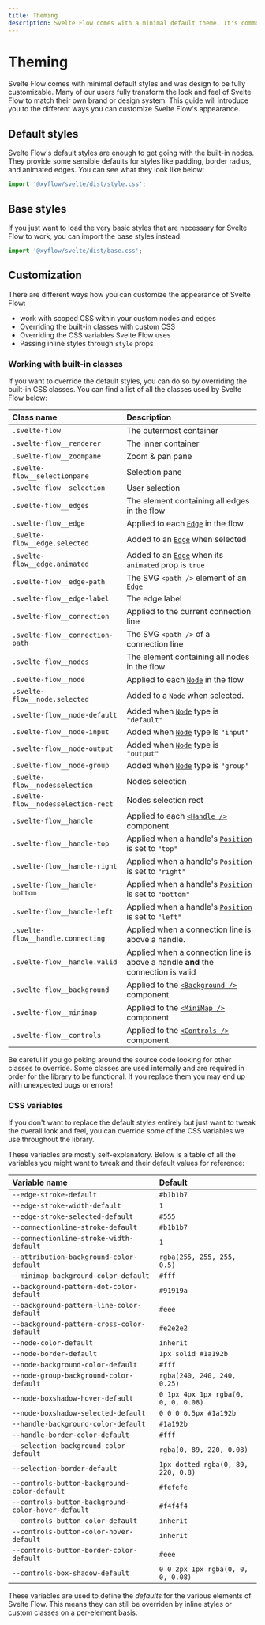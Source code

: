 ```yaml
---
title: Theming
description: Svelte Flow comes with a minimal default theme. It's common to overwrite the default styles with your own CSS or use third-party libraries like Tailwind.
---
```



# Theming

Svelte Flow comes with minimal default styles and was design to be fully customizable. Many of our users fully transform the look and feel of Svelte Flow to match their own brand or design system. This guide will introduce you to the different ways you can customize Svelte Flow's appearance.

## Default styles

Svelte Flow's default styles are enough to get going with the built-in nodes. They provide some sensible defaults for styles like padding, border radius, and animated edges. You can see what they look like below:

```js
import '@xyflow/svelte/dist/style.css';
```

<ExampleViewer codePath="guides/theming/a" editorHeight={400} />

## Base styles

If you just want to load the very basic styles that are necessary for Svelte Flow to work, you can import the base styles instead:

```js
import '@xyflow/svelte/dist/base.css';
```

<ExampleViewer codePath="guides/theming/b" editorHeight={400} />

## Customization

There are different ways how you can customize the appearance of Svelte Flow:

- work with scoped CSS within your custom nodes and edges
- Overriding the built-in classes with custom CSS
- Overriding the CSS variables Svelte Flow uses
- Passing inline styles through `style` props

### Working with built-in classes

If you want to override the default styles, you can do so by overriding the built-in CSS classes. You can find a list of all the classes used by Svelte Flow below:

| Class name                          | Description                                                                                   |
| :---------------------------------- | :-------------------------------------------------------------------------------------------- |
| `.svelte-flow`                      | The outermost container                                                                       |
| `.svelte-flow__renderer`            | The inner container                                                                           |
| `.svelte-flow__zoompane`            | Zoom & pan pane                                                                               |
| `.svelte-flow__selectionpane`       | Selection pane                                                                                |
| `.svelte-flow__selection`           | User selection                                                                                |
| `.svelte-flow__edges`               | The element containing all edges in the flow                                                  |
| `.svelte-flow__edge`                | Applied to each [`Edge`](../../api-reference/types/Edge) in the flow                          |
| `.svelte-flow__edge.selected`       | Added to an [`Edge`](../../api-reference/types/Edge) when selected                            |
| `.svelte-flow__edge.animated`       | Added to an [`Edge`](../../api-reference/types/Edge) when its `animated` prop is `true`       |
| `.svelte-flow__edge-path`           | The SVG `<path />` element of an [`Edge`](../../api-reference/types/Edge)                     |
| `.svelte-flow__edge-label`          | The edge label                                                                                |
| `.svelte-flow__connection`          | Applied to the current connection line                                                        |
| `.svelte-flow__connection-path`     | The SVG `<path />` of a connection line                                                       |
| `.svelte-flow__nodes`               | The element containing all nodes in the flow                                                  |
| `.svelte-flow__node`                | Applied to each [`Node`](../../api-reference/types/Node) in the flow                          |
| `.svelte-flow__node.selected`       | Added to a [`Node`](../../api-reference/types/Node) when selected.                            |
| `.svelte-flow__node-default`        | Added when [`Node`](../../api-reference/types/Node) type is `"default"`                       |
| `.svelte-flow__node-input`          | Added when [`Node`](../../api-reference/types/Node) type is `"input"`                         |
| `.svelte-flow__node-output`         | Added when [`Node`](../../api-reference/types/Node) type is `"output"`                        |
| `.svelte-flow__node-group`          | Added when [`Node`](../../api-reference/types/Node) type is `"group"`                         |
| `.svelte-flow__nodesselection`      | Nodes selection                                                                               |
| `.svelte-flow__nodesselection-rect` | Nodes selection rect                                                                          |
| `.svelte-flow__handle`              | Applied to each [`<Handle />`](../../api-reference/components/Handle) component               |
| `.svelte-flow__handle-top`          | Applied when a handle's [`Position`](../../api-reference/types/Position) is set to `"top"`    |
| `.svelte-flow__handle-right`        | Applied when a handle's [`Position`](../../api-reference/types/Position) is set to `"right"`  |
| `.svelte-flow__handle-bottom`       | Applied when a handle's [`Position`](../../api-reference/types/Position) is set to `"bottom"` |
| `.svelte-flow__handle-left`         | Applied when a handle's [`Position`](../../api-reference/types/Position) is set to `"left"`   |
| `.svelte-flow__handle.connecting`   | Applied when a connection line is above a handle.                                             |
| `.svelte-flow__handle.valid`        | Applied when a connection line is above a handle **and** the connection is valid              |
| `.svelte-flow__background`          | Applied to the [`<Background />`](../../api-reference/components/Background) component        |
| `.svelte-flow__minimap`             | Applied to the [`<MiniMap />`](../../api-reference/components/MiniMap) component              |
| `.svelte-flow__controls`            | Applied to the [`<Controls />`](../../api-reference/components/Controls) component            |

<Callout type="warning">
  Be careful if you go poking around the source code looking for other classes
  to override. Some classes are used internally and are required in order for
  the library to be functional. If you replace them you may end up with
  unexpected bugs or errors!
</Callout>

### CSS variables

If you don't want to replace the default styles entirely but just want to tweak the overall look and feel, you can override some of the CSS variables we use throughout the library.

These variables are mostly self-explanatory. Below is a table of all the variables you might want to tweak and their default values for reference:

| Variable name                                      | Default                             |
| :------------------------------------------------- | :---------------------------------- |
| `--edge-stroke-default`                            | `#b1b1b7`                           |
| `--edge-stroke-width-default`                      | `1`                                 |
| `--edge-stroke-selected-default`                   | `#555`                              |
| `--connectionline-stroke-default`                  | `#b1b1b7`                           |
| `--connectionline-stroke-width-default`            | `1`                                 |
| `--attribution-background-color-default`           | `rgba(255, 255, 255, 0.5)`          |
| `--minimap-background-color-default`               | `#fff`                              |
| `--background-pattern-dot-color-default`           | `#91919a`                           |
| `--background-pattern-line-color-default`          | `#eee`                              |
| `--background-pattern-cross-color-default`         | `#e2e2e2`                           |
| `--node-color-default`                             | `inherit`                           |
| `--node-border-default`                            | `1px solid #1a192b`                 |
| `--node-background-color-default`                  | `#fff`                              |
| `--node-group-background-color-default`            | `rgba(240, 240, 240, 0.25)`         |
| `--node-boxshadow-hover-default`                   | `0 1px 4px 1px rgba(0, 0, 0, 0.08)` |
| `--node-boxshadow-selected-default`                | `0 0 0 0.5px #1a192b`               |
| `--handle-background-color-default`                | `#1a192b`                           |
| `--handle-border-color-default`                    | `#fff`                              |
| `--selection-background-color-default`             | `rgba(0, 89, 220, 0.08)`            |
| `--selection-border-default`                       | `1px dotted rgba(0, 89, 220, 0.8)`  |
| `--controls-button-background-color-default`       | `#fefefe`                           |
| `--controls-button-background-color-hover-default` | `#f4f4f4`                           |
| `--controls-button-color-default`                  | `inherit`                           |
| `--controls-button-color-hover-default`            | `inherit`                           |
| `--controls-button-border-color-default`           | `#eee`                              |
| `--controls-box-shadow-default`                    | `0 0 2px 1px rgba(0, 0, 0, 0.08)`   |

These variables are used to define the _defaults_ for the various elements of Svelte Flow. This means they can still be overriden by inline styles or custom classes on a per-element basis.
